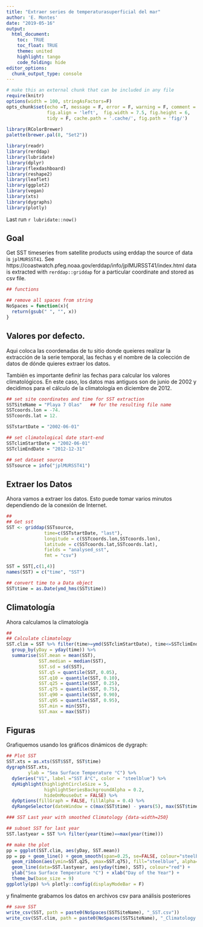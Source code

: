 ```yaml
---
title: "Extraer series de temperaturasuperficial del mar"
author: 'E. Montes'
date: "2019-05-16"
output: 
  html_document:
    toc:  TRUE
    toc_float: TRUE
    theme: united
    highlight: tango
    code_folding: hide
editor_options: 
  chunk_output_type: console
---
```



```r
# make this an external chunk that can be included in any file
require(knitr)
options(width = 100, stringAsFactors=F)
opts_chunk$set(echo =T, message = F, error = F, warning = F, comment = NA,  
               fig.align = 'left',  fig.width = 7.5, fig.height = 6,
               tidy = F, cache.path = '.cache/', fig.path = 'fig/')
               
library(RColorBrewer)
palette(brewer.pal(8, "Set2"))

library(readr)
library(rerddap)
library(lubridate)
library(dplyr)
library(flexdashboard)
library(reshape2)
library(leaflet)
library(ggplot2)
library(vegan)
library(xts)
library(dygraphs)
library(plotly)

```

Last run `r lubridate::now()`

## Goal
Get SST timeseries from satellite products using erddap the source of data is `jplMURSST41`. See https://coastwatch.pfeg.noaa.gov/erddap/info/jplMURSST41/index.html data is extracted with `rerddap::griddap` for a particular coordinate and stored as csv file.


```r
## functions

## remove all spaces from string
NoSpaces = function(x){
  return(gsub(" ", "", x))
}
```

## Valores por defecto.

Aqui coloca las coordenadas de tu sitio donde queieres realizar la extracción de la serie temporal, las fechas y el nombre de la colección de datos de dónde quieres extraer los datos.

También es importante definir las fechas para calcular los valores climatológicos. En este caso, los datos mas antiguos son de junio de 2002 y decidimos para el cálculo de la climatología en diciembre de 2012.

```r
## set site coordinates and time for SST extraction
SSTSiteName = "Playa 7 Olas"   ## for the resulting file name
SSTcoords.lon = -74.
SSTcoords.lat = 12.

SSTstartDate = "2002-06-01"

## set climatological date start-end
SSTclimStartDate = "2002-06-01"
SSTclimEndDate = "2012-12-31"

## set dataset source
SSTsource = info("jplMURSST41")
```


## Extraer los Datos

Ahora vamos a extraer los datos. Esto puede tomar varios minutos dependiendo de la conexión de Internet. 

```r
##
## Get sst 
SST <- griddap(SSTsource, 
              time=c(SSTstartDate, "last"),
              longitude = c(SSTcoords.lon,SSTcoords.lon),
              latitude = c(SSTcoords.lat,SSTcoords.lat),
              fields = "analysed_sst",
              fmt = "csv")

SST = SST[,c(1,4)]
names(SST) = c("time", "SST")

## convert time to a Data object
SST$time = as.Date(ymd_hms(SST$time))
```

## Climatología

Ahora calculamos la climatología

```r
##
## Calculate climatology
SST.clim = SST %>% filter(time>=ymd(SSTclimStartDate), time<=SSTclimEndDate) %>% 
  group_by(yDay = yday(time)) %>% 
  summarise(SST.mean = mean(SST),
            SST.median = median(SST),
            SST.sd = sd(SST),
            SST.q5 = quantile(SST, 0.05),
            SST.q10 = quantile(SST, 0.10),
            SST.q25 = quantile(SST, 0.25),
            SST.q75 = quantile(SST, 0.75),
            SST.q90 = quantile(SST, 0.90),
            SST.q95 = quantile(SST, 0.95),
            SST.min = min(SST),
            SST.max = max(SST))
```

## Figuras

Grafiquemos usando los gráficos dinámicos de dygraph:

``` r
## Plot SST
SST.xts = as.xts(SST$SST, SST$time)
dygraph(SST.xts, 
        ylab = "Sea Surface Temperature °C") %>% 
  dySeries("V1", label ="SST Â°C", color = "steelblue") %>%
  dyHighlight(highlightCircleSize = 5, 
              highlightSeriesBackgroundAlpha = 0.2,
              hideOnMouseOut = FALSE) %>% 
  dyOptions(fillGraph = FALSE, fillAlpha = 0.4) %>% 
  dyRangeSelector(dateWindow = c(max(SST$time) - years(5), max(SST$time)))

### SST Last year with smoothed Climatology {data-width=250}

## subset SST for last year
SST.lastyear = SST %>% filter(year(time)==max(year(time)))

## make the plot
pp = ggplot(SST.clim, aes(yDay, SST.mean))
pp = pp + geom_line() + geom_smooth(span=0.25, se=FALSE, colour="steelblue") +  
  geom_ribbon(aes(ymin=SST.q25, ymax=SST.q75), fill="steelblue", alpha=0.5) +
  geom_line(data=SST.lastyear, aes(yday(time), SST), colour="red") + 
  ylab("Sea Surface Temperature °C") + xlab("Day of the Year") + 
  theme_bw(base_size = 9) 
ggplotly(pp) %>% plotly::config(displayModeBar = F) 
```


y finalmente grabamos los datos en archivos csv para análisis posteriores

```r
## save SST
write_csv(SST, path = paste0(NoSpaces(SSTSiteName), "_SST.csv"))
write_csv(SST.clim, path = paste0(NoSpaces(SSTSiteName), "_Climatology.csv"))
```






